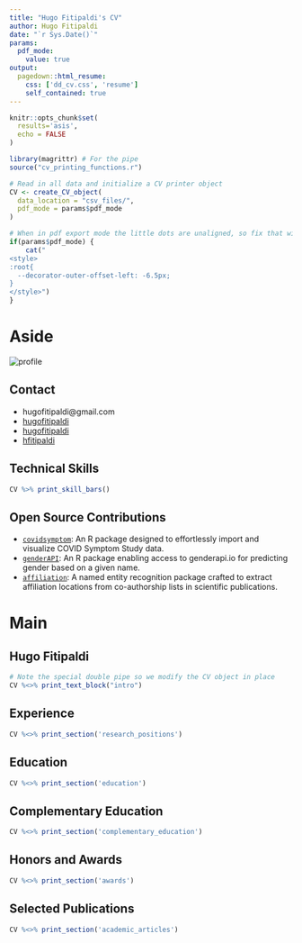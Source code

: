 ```yaml
---
title: "Hugo Fitipaldi's CV"
author: Hugo Fitipaldi
date: "`r Sys.Date()`"
params:
  pdf_mode:
    value: true
output:
  pagedown::html_resume:
    css: ['dd_cv.css', 'resume']
    self_contained: true
---
```


```r
knitr::opts_chunk$set(
  results='asis', 
  echo = FALSE
)

library(magrittr) # For the pipe
source("cv_printing_functions.r")

# Read in all data and initialize a CV printer object
CV <- create_CV_object(
  data_location = "csv_files/",  
  pdf_mode = params$pdf_mode
)

```


```r
# When in pdf export mode the little dots are unaligned, so fix that with some conditional CSS.
if(params$pdf_mode) {
    cat("
<style>
:root{
  --decorator-outer-offset-left: -6.5px;
}
</style>")
}
```


Aside
================================================================================

 <img src="profile_pic_circular.png" alt="profile">

Contact {#contact}
--------------------------------------------------------------------------------
<!-- Smaller version -->
<!--  ```{r} -->
<!--  CV %>% print_contact_info() -->
<!--  ``` -->

- <i class="fa fa-envelope"></i> hugofitipaldi@gmail.com
- <i class="fa fa-linkedin"></i> [hugofitipaldi](https://www.linkedin.com/in/hugofitipaldi/)
- <i class="fa fa-github"></i> [hugofitipaldi](https://github.com/hugofitipaldi)
- <i class="fa fa-twitter"></i> [hfitipaldi](https://twitter.com/hfitipaldi)

Technical Skills {#skills}
--------------------------------------------------------------------------------
```r
CV %>% print_skill_bars()
```

Open Source Contributions {#open-source}
--------------------------------------------------------------------------------

* [`covidsymptom`](https://github.com/csss-resultat/covidsymptom): An R package designed to effortlessly import and visualize COVID Symptom Study data.
* [`genderAPI`](https://github.com/hugofitipaldi/genderAPI): An R package enabling access to genderapi.io for predicting gender based on a given name.
* [`affiliation`](https://github.com/hugofitipaldi/affiliation): A named entity recognition package crafted to extract affiliation locations from co-authorship lists in scientific publications.


Main
================================================================================

Hugo Fitipaldi {#title}
--------------------------------------------------------------------------------

```r
# Note the special double pipe so we modify the CV object in place
CV %<>% print_text_block("intro") 
```


Experience {data-icon=suitcase}
--------------------------------------------------------------------------------

```r
CV %<>% print_section('research_positions')
```


Education {data-icon=graduation-cap data-concise=true}
--------------------------------------------------------------------------------

```r
CV %<>% print_section('education')
```


Complementary Education {data-icon=laptop-code}
--------------------------------------------------------------------------------

```r
CV %<>% print_section('complementary_education')
```


Honors and Awards {data-icon=award}
--------------------------------------------------------------------------------

```r
CV %<>% print_section('awards')
```


Selected Publications {data-icon=book}
--------------------------------------------------------------------------------

```r
CV %<>% print_section('academic_articles')
```

